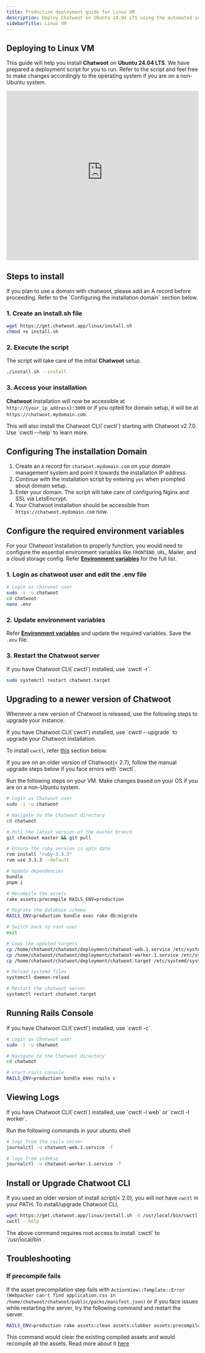 ```yaml
---
title: Production deployment guide for Linux VM
description: Deploy Chatwoot on Ubuntu 24.04 LTS using the automated installation script
sidebarTitle: Linux VM
---
```


## Deploying to Linux VM

This guide will help you install **Chatwoot** on **Ubuntu 24.04 LTS**. We have prepared a deployment script for you to run. Refer to the script and feel free to make changes accordingly to the operating system if you are on a non-Ubuntu system.

<iframe width="100%" height="443" src="https://www.youtube-nocookie.com/embed/vu_61D1VFAk" title="YouTube video player" frameborder="0" allow="accelerometer; autoplay; clipboard-write; encrypted-media; gyroscope; picture-in-picture" allowfullscreen></iframe>

## Steps to install

<Note>
If you plan to use a domain with chatwoot, please add an A record before proceeding. Refer to the `Configuring the installation domain` section below.
</Note>

### 1. Create an install.sh file

```bash
wget https://get.chatwoot.app/linux/install.sh
chmod +x install.sh
```

### 2. Execute the script

The script will take care of the initial **Chatwoot** setup.

```bash
./install.sh --install
```

### 3. Access your installation

**Chatwoot** Installation will now be accessible at `http://{your_ip_address}:3000` or if you opted for domain setup, it will be at `https://chatwoot.mydomain.com`.

<Note>
This will also install the Chatwoot CLI(`cwctl`) starting with Chatwoot v2.7.0. Use `cwctl --help` to learn more.
</Note>

## Configuring The installation Domain

1. Create an `A` record for `chatwoot.mydomain.com` on your domain management system and point it towards the installation IP address.
2. Continue with the installation script by entering `yes` when prompted about domain setup.
3. Enter your domain. The script will take care of configuring Nginx and SSL via LetsEncrypt.
4. Your Chatwoot installation should be accessible from `https://chatwoot.mydomain.com` now.

## Configure the required environment variables

For your Chatwoot installation to properly function, you would need to configure the essential environment variables like `FRONTEND_URL`, Mailer, and a cloud storage config. Refer **[Environment variables](/docs/self-hosted/configuration/environment-variables)** for the full list.

### 1. Login as chatwoot user and edit the .env file

```bash
# Login as chatwoot user
sudo -i -u chatwoot
cd chatwoot
nano .env
```

### 2. Update environment variables

Refer **[Environment variables](/docs/self-hosted/configuration/environment-variables)** and update the required variables. Save the `.env` file.

### 3. Restart the Chatwoot server

<Note>
If you have Chatwoot CLI(`cwctl`) installed, use `cwctl -r`.
</Note>

```bash
sudo systemctl restart chatwoot.target
```

## Upgrading to a newer version of Chatwoot

Whenever a new version of Chatwoot is released, use the following steps to upgrade your instance.

<Note>
If you have Chatwoot CLI(`cwctl`) installed, use `cwctl --upgrade` to upgrade your Chatwoot installation.
</Note>

To install `cwctl`, refer [this](#install-or-upgrade-chatwoot-cli) section below.

<Note>
If you are on an older version of Chatwoot(< 2.7), follow the manual upgrade steps below if you face errors with `cwctl`.
</Note>

Run the following steps on your VM. Make changes based on your OS if you are on a non-Ubuntu system.

```bash
# Login as Chatwoot user
sudo -i -u chatwoot

# Navigate to the Chatwoot directory
cd chatwoot

# Pull the latest version of the master branch
git checkout master && git pull

# Ensure the ruby version is upto date
rvm install "ruby-3.3.3"
rvm use 3.3.3 --default

# Update dependencies
bundle
pnpm i

# Recompile the assets
rake assets:precompile RAILS_ENV=production

# Migrate the database schema
RAILS_ENV=production bundle exec rake db:migrate

# Switch back to root user
exit

# Copy the updated targets
cp /home/chatwoot/chatwoot/deployment/chatwoot-web.1.service /etc/systemd/system/chatwoot-web.1.service
cp /home/chatwoot/chatwoot/deployment/chatwoot-worker.1.service /etc/systemd/system/chatwoot-worker.1.service
cp /home/chatwoot/chatwoot/deployment/chatwoot.target /etc/systemd/system/chatwoot.target

# Reload systemd files
systemctl daemon-reload

# Restart the chatwoot server
systemctl restart chatwoot.target
```

## Running Rails Console

<Note>
If you have Chatwoot CLI(`cwctl`) installed, use `cwctl -c`.
</Note>

```bash
# Login as Chatwoot user
sudo -i -u chatwoot

# Navigate to the Chatwoot directory
cd chatwoot

# start rails console
RAILS_ENV=production bundle exec rails c
```

## Viewing Logs

<Note>
If you have Chatwoot CLI(`cwctl`) installed, use `cwctl -l web` or `cwctl -l worker`.
</Note>

Run the following commands in your ubuntu shell

```bash
# logs from the rails server
journalctl -u chatwoot-web.1.service -f

# logs from sidekiq
journalctl -u chatwoot-worker.1.service -f
```

## Install or Upgrade Chatwoot CLI

If you used an older version of install script(< 2.0), you will not have `cwctl` in your PATH. To install/upgrade Chatwoot CLI,

```bash
wget https://get.chatwoot.app/linux/install.sh -O /usr/local/bin/cwctl && chmod +x /usr/local/bin/cwctl
cwctl --help
```

<Note>
The above command requires root access to install `cwctl` to `/usr/local/bin`.
</Note>

## Troubleshooting

### If precompile fails

If the asset precompilation step fails with `ActionView::Template::Error (Webpacker can't find application.css in /home/chatwoot/chatwoot/public/packs/manifest.json)` or if you face issues while restarting the server, try the following command and restart the server.

```bash
RAILS_ENV=production rake assets:clean assets:clobber assets:precompile
```

This command would clear the existing compiled assets and would recompile all the assets. Read more about it [here](https://edgeguides.rubyonrails.org/command_line.html#bin-rails-assets) 